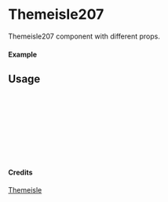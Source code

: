 
<Meta of={Themeisle207} title="Themeisle/Themeisle207" />

# Themeisle207

Themeisle207 component with different props.

#### Example

<Canvas of={Themeisle207.Primary} />

## Usage

```ts
import { Themeisle207 } from "yadl-ui";

const Example = () => {
  return (
      <Themeisle207 />
  );
};

export default Example;
```

#### Credits
[Themeisle](https://themeisle.com/illustrations/)

